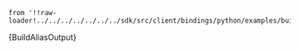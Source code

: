     from '!!raw-loader!../../../../../../../sdk/src/client/bindings/python/examples/build_alias.py';

<CodeBlock className="language-python">
    {BuildAliasOutput}
</CodeBlock>